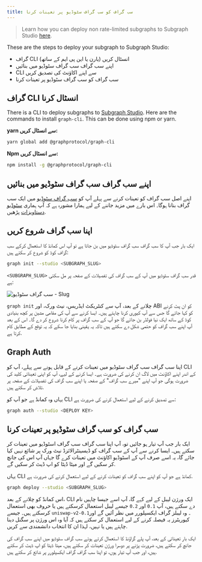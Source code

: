 ```yaml
---
title: سب گراف کو سب گراف سٹوڈیو پر تعینات کرنا
---
```


> Learn how you can deploy non rate-limited subgraphs to Subgraph Studio [here](https://www.notion.so/edgeandnode/The-Graph-Subgraph-Studio-Non-Rate-Limited-Chain-Integration-889fe061ee6b4423a7f8e2c8070b9294).

These are the steps to deploy your subgraph to Subgraph Studio:

- گراف CLI انسٹال کریں (یارن یا این پی ایم کے ساتھ)
- اپنے سب گراف سب گراف سٹوڈیو میں بنائیں
- CLI سے اپنے اکاؤنٹ کی تصدیق کریں
- سب گراف کو سب گراف سٹوڈیو پر تعینات کرنا

## گراف CLI انسٹال کرنا

There is a CLI to deploy subgraphs to [Subgraph Studio](https://thegraph.com/studio/). Here are the commands to install `graph-cli`. This can be done using npm or yarn.

**yarn سے انسٹال کریں:**

```bash
yarn global add @graphprotocol/graph-cli
```

**Npm سے انسٹال کریں:**

```bash
npm install -g @graphprotocol/graph-cli
```

## اپنے سب گراف سب گراف سٹوڈیو میں بنائیں

اپنے اصل سب گراف کو تعینات کرنے سے پہلے آپ کو [سب گراف سٹوڈیو](https://thegraph.com/studio/) میں ایک سب گراف بنانا ہوگا۔ اس بارے میں مزید جاننے کے لیے ہمارا مشورہ ہے کہ آپ ہماری [سٹوڈیو دستاویزات](/deploying/subgraph-studio) پڑھیں.

## اپنا سب گراف شروع کریں

ایک بار جب آپ کا سب گراف سب گراف سٹوڈیو میں بن جاتا ہے تو آپ اس کمانڈ کا استعمال کرکے سب گراف کوڈ کو شروع کر سکتے ہیں:

```bash
graph init --studio <SUBGRAPH_SLUG>
```

`<SUBGRAPH_SLUG>` قدر سب گراف سٹوڈیو میں آپ کے سب گراف کی تفصیلات کے صفحہ پر مل سکتی ہے:

![سب گراف سٹوڈیو - Slug](/img/doc-subgraph-slug.png)

`graph init` چلانے کے بعد، آپ سے کنٹریکٹ ایڈریس، نیٹ ورک، اور ABI کو ان پٹ کرنے کو کہا جائے گا جس سے آپ کیوری کرنا چاہتے ہیں۔ ایسا کرنے سے آپ کی مقامی مشین پر کچھ بنیادی کوڈ کے ساتھ ایک نیا فولڈر بن جائے گا جو آپ کے سب گراف پر کام کرنا شروع کر دے گا۔ اس کے بعد آپ اپنے سب گراف کو حتمی شکل دے سکتے ہیں تاکہ یہ یقینی بنایا جا سکے کہ یہ توقع کے مطابق کام کرتا ہے.

## Graph Auth

اپنا سب گراف سب گراف سٹوڈیو میں تعینات کرنے کے قابل ہونے سے پہلے، آپ کو CLI کے اندر اپنے اکاؤنٹ میں لاگ ان کرنے کی ضرورت ہے۔ ایسا کرنے کے لیے، آپ کو اپنی تعیناتی کلید کی ضرورت ہوگی جو آپ اپنے "میرے سب گراف" کے صفحہ یا اپنے سب گراف کی تفصیلات کے صفحہ پر تلاش کر سکتے ہیں.

یہاں وہ کمانڈ ہے جو آپ کو CLI سے تصدیق کرنے کے لیے استعمال کرنے کی ضرورت ہے:

```bash
graph auth --studio <DEPLOY KEY>
```

## سب گراف کو سب گراف سٹوڈیو پر تعینات کرنا

ایک بار جب آپ تیار ہو جائیں تو، آپ اپنا سب گراف سب گراف اسٹوڈیو میں تعینات کر سکتے ہیں۔ ایسا کرنے سے آپ کے سب گراف کو ڈیسینٹرالائزڈ نیٹ ورک پر شائع نہیں کیا جائے گا، یہ اسے صرف آپ کے اسٹوڈیو اکاؤنٹ میں تعینات کرے گا جہاں آپ اس کی جانچ کر سکیں گے اور میٹا ڈیٹا کو اپ ڈیٹ کر سکیں گے.

یہاں CLI کمانڈ ہے جو آپ کو اپنے سب گراف کو تعینات کرنے کے لیے استعمال کرنے کی ضرورت ہے.

```bash
graph deploy --studio <SUBGRAPH_SLUG>
```

اس کمانڈ کو چلانے کے بعد، CLI ایک ورژن لیبل کے لیے کہے گا، آپ اسے جیسا چاہیں نام دے سکتے ہیں، آپ `0.1` اور `0.2` جیسے لیبل استعمال کرسکتے ہیں یا حروف بھی استعمال کرسکتے ہیں۔ جیسے `uniswap-v2-0.1`۔ وہ لیبلز گراف ایکسپلورر میں نظر آئیں گے اور کیوریٹرز یہ فیصلہ کرنے کے لیے استعمال کر سکتے ہیں کہ آیا وہ اس ورژن پر سگنل دینا چاہتے ہیں یا نہیں، لہذا ان کا انتخاب دانشمندی سے کریں.

ایک بار تعیناتی کے بعد، آپ پلے گراؤنڈ کا استعمال کرتے ہوئے سب گراف سٹوڈیو میں اپنے سب گراف کی جانچ کر سکتے ہیں، ضرورت پڑنے پر دوسرا ورژن تعینات کر سکتے ہیں، میٹا ڈیٹا کو اپ ڈیٹ کر سکتے ہیں، اور جب آپ تیار ہوں، تو اپنا سب گراف گراف ایکسپلورر پر شائع کر سکتے ہیں.
